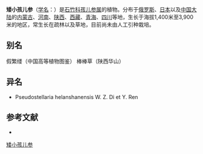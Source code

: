 {{Speciesbox
| name = 矮小孩儿参
| status = 
| status_system = 
| image = 
| genus = Pseudostellaria
| species = maximowicziana
| authority = (Franch. et Sav.) Pax
}}

'''矮小孩儿参'''（[[学名|学名]]：{{lang|la|''Pseudostellaria maximowicziana''}}）是[[石竹科|石竹科]][[孩儿参属|孩儿参属]]的植物。分布于[[俄罗斯|俄罗斯]]、[[日本|日本]]以及[[中国大陆|中国大陆]]的[[内蒙古|内蒙古]]、[[河南|河南]]、[[陕西|陕西]]、[[西藏|西藏]]、[[青海|青海]]、[[四川|四川]]等地，生长于海拔1,400米至3,900米的地区，常生长在疏林以及草地，目前尚未由人工引种栽培。

== 别名 ==
假繁缕（中国高等植物图鉴） 棒棒草（陕西华山）

== 异名 ==
* Pseudostellaria helanshanensis W. Z. Di et Y. Ren

== 参考文献 ==
<div class="references-small">
* {{cite web| url =http://www.bioinfo.cn/db05/KmzwSpecies.php?action=view&id=2437| title =矮小孩儿参| work =《中国高等植物数据库全库》| publisher =中国科学院微生物研究所| author =昆明植物研究所| accessdate =2009-02-23| deadurl =yes| archiveurl =https://web.archive.org/web/20160305094036/http://www.bioinfo.cn/db05/KmzwSpecies.php?action=view&id=2437| archivedate =2016-03-05}}
</div>
{{Taxonbar|from=Q15226021}}

[[Category:孩儿参属|矮小孩儿参]]


{{植物小作品}}